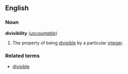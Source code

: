 ==English==
===Noun===
'''divisibility''' (''[[uncountable]]'')

#{{arithmetic}} The property of being [[divisible]] by a particular [[integer]].

===Related terms===
*[[divisible]]
